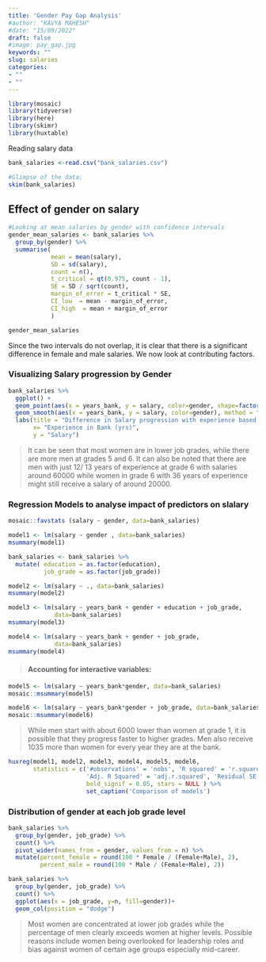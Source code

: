 ```yaml
---
title: 'Gender Pay Gap Analysis'
#author: "KAVYA MAHESH"
#date: "15/09/2022"
draft: false
#image: pay_gap.jpg
keywords: ""
slug: salaries
categories:  
- ""
- ""
---
```


```r
library(mosaic)
library(tidyverse)
library(here)
library(skimr)
library(huxtable)
```

Reading salary data

```r

bank_salaries <-read.csv("bank_salaries.csv")

#Glimpse of the data:
skim(bank_salaries)

```

## Effect of gender on salary

```r

#Looking at mean salaries by gender with confidence intervals
gender_mean_salaries <- bank_salaries %>% 
  group_by(gender) %>% 
  summarise(
            mean = mean(salary),
            SD = sd(salary),
            count = n(),
            t_critical = qt(0.975, count - 1),
            SE = SD / sqrt(count),
            margin_of_error = t_critical * SE,
            CI_low  = mean - margin_of_error,
            CI_high  = mean + margin_of_error
            )

gender_mean_salaries
```

Since the two intervals do not overlap, it is clear that there is a significant difference in female and male salaries. We now look at contributing factors.

### Visualizing Salary progression by Gender

```r

bank_salaries %>% 
  ggplot() +
  geom_point(aes(x = years_bank, y = salary, color=gender, shape=factor(job_grade))) +
  geom_smooth(aes(x = years_bank, y = salary, color=gender), method = "lm") +
  labs(title = "Difference in Salary progression with experience based on Gender",
       x= "Experience in Bank (yrs)",
       y = "Salary")


```

> It can be seen that most women are in lower job grades, while there are more men at grades 5 and 6. It can also be noted that there are men with just 12/ 13 years of experience at grade 6 with salaries around 60000 while women in grade 6 with 36 years of experience might still receive a salary of around 20000.

### Regression Models to analyse impact of predictors on slalary

```r

mosaic::favstats (salary ~ gender, data=bank_salaries)

model1 <- lm(salary ~ gender , data=bank_salaries)
msummary(model1)

```

```r

bank_salaries <- bank_salaries %>% 
  mutate( education = as.factor(education),
          job_grade = as.factor(job_grade))

model2 <- lm(salary ~ ., data=bank_salaries)
msummary(model2)
```

```r

model3 <- lm(salary ~ years_bank + gender + education + job_grade, 
             data=bank_salaries)
msummary(model3)
```

```r


model4 <- lm(salary ~ years_bank + gender + job_grade, 
             data=bank_salaries)
msummary(model4)
```

> #### Accounting for interactive variables:

```r

model5 <- lm(salary ~ years_bank*gender, data=bank_salaries)
mosaic::msummary(model5)

model6 <- lm(salary ~ years_bank*gender + job_grade, data=bank_salaries)
mosaic::msummary(model6)

```

>While men start with about 6000 lower than women at grade 1, it is possible that they progress faster to higher grades. Men also receive 1035 more than women for every year they are at the bank.

```r

huxreg(model1, model2, model3, model4, model5, model6,
       statistics = c('#observations' = 'nobs', 'R squared' = 'r.squared',
                      'Adj. R Squared' = 'adj.r.squared', 'Residual SE' = 'sigma'),
                      bold_signif = 0.05, stars = NULL ) %>% 
                      set_caption('Comparison of models')

```

### Distribution of gender at each job grade level

```r

bank_salaries %>% 
  group_by(gender, job_grade) %>% 
  count() %>% 
  pivot_wider(names_from = gender, values_from = n) %>% 
  mutate(percent_female = round(100 * Female / (Female+Male), 2),
         percent_male = round(100 * Male / (Female+Male), 2)) 

bank_salaries %>% 
  group_by(gender, job_grade) %>% 
  count() %>% 
  ggplot(aes(x = job_grade, y=n, fill=gender))+
  geom_col(position = "dodge")


```

>Most women are concentrated at lower job grades while the percentage of men clearly exceeds women at higher levels. Possible reasons include women being overlooked for leadership roles and bias against women of certain age groups especially mid-career.